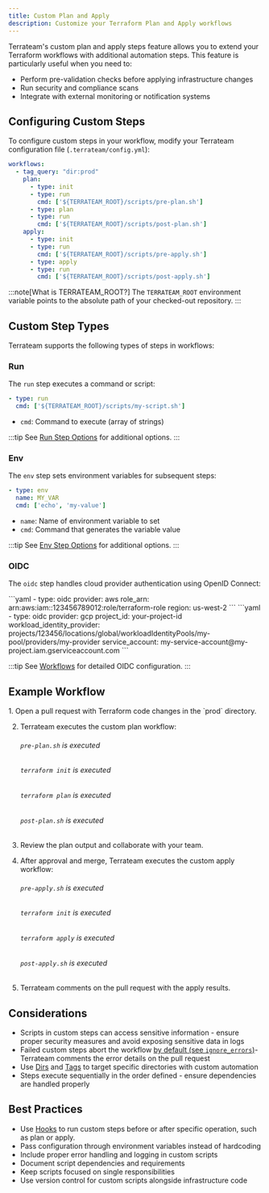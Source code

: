```yaml
---
title: Custom Plan and Apply
description: Customize your Terraform Plan and Apply workflows
---
```



Terrateam's custom plan and apply steps feature allows you to extend your Terraform workflows with additional automation steps. This feature is particularly useful when you need to:

- Perform pre-validation checks before applying infrastructure changes
- Run security and compliance scans
- Integrate with external monitoring or notification systems

## Configuring Custom Steps

To configure custom steps in your workflow, modify your Terrateam configuration file (`.terrateam/config.yml`):

```yaml
workflows:
  - tag_query: "dir:prod"
    plan:
      - type: init
      - type: run
        cmd: ['${TERRATEAM_ROOT}/scripts/pre-plan.sh']
      - type: plan
      - type: run
        cmd: ['${TERRATEAM_ROOT}/scripts/post-plan.sh']
    apply:
      - type: init
      - type: run
        cmd: ['${TERRATEAM_ROOT}/scripts/pre-apply.sh']
      - type: apply
      - type: run
        cmd: ['${TERRATEAM_ROOT}/scripts/post-apply.sh']
```

:::note[What is TERRATEAM_ROOT?]
The `TERRATEAM_ROOT` environment variable points to the absolute path of your checked-out repository.
:::

## Custom Step Types

Terrateam supports the following types of steps in workflows:

### Run

The `run` step executes a command or script:

```yaml
- type: run
  cmd: ['${TERRATEAM_ROOT}/scripts/my-script.sh']
```
- `cmd`: Command to execute (array of strings)

:::tip
See [Run Step Options](/configuration-reference/workflows#run) for additional options.
:::

### Env

The `env` step sets environment variables for subsequent steps:

```yaml
- type: env
  name: MY_VAR
  cmd: ['echo', 'my-value']
```
- `name`: Name of environment variable to set
- `cmd`: Command that generates the variable value

:::tip
See [Env Step Options](/configuration-reference/workflows#env) for additional options.
:::

### OIDC

The `oidc` step handles cloud provider authentication using OpenID Connect:

<Tabs>
  <TabItem label="AWS">
    ```yaml
    - type: oidc
      provider: aws
      role_arn: arn:aws:iam::123456789012:role/terraform-role
      region: us-west-2
    ```
  </TabItem>
  <TabItem label="GCP">
    ```yaml
    - type: oidc
      provider: gcp
      project_id: your-project-id
      workload_identity_provider: projects/123456/locations/global/workloadIdentityPools/my-pool/providers/my-provider
      service_account: my-service-account@my-project.iam.gserviceaccount.com
    ```
  </TabItem>
</Tabs>

:::tip
See [Workflows](/configuration-reference/workflows#oidc) for detailed OIDC configuration.
:::

## Example Workflow

<Steps>
1. Open a pull request with Terraform code changes in the `prod` directory.

2. Terrateam executes the custom plan workflow:
   ###### `pre-plan.sh` is executed
   ###### `terraform init` is executed
   ###### `terraform plan` is executed
   ###### `post-plan.sh` is executed

3. Review the plan output and collaborate with your team.

4. After approval and merge, Terrateam executes the custom apply workflow:
   ###### `pre-apply.sh` is executed
   ###### `terraform init` is executed
   ###### `terraform apply` is executed
   ###### `post-apply.sh` is executed

5. Terrateam comments on the pull request with the apply results.
</Steps>

## Considerations
- Scripts in custom steps can access sensitive information - ensure proper security measures and avoid exposing sensitive data in logs
- Failed custom steps abort the workflow [by default (see `ignore_errors`)](/configuration-reference/workflows/#run)- Terrateam comments the error details on the pull request
- Use [Dirs](/configuration-reference/dirs) and [Tags](/advanced-workflows/tags) to target specific directories with custom automation
- Steps execute sequentially in the order defined - ensure dependencies are handled properly

## Best Practices
- Use [Hooks](/configuration-reference/hooks) to run custom steps before or after specific operation, such as plan or apply.
- Pass configuration through environment variables instead of hardcoding
- Include proper error handling and logging in custom scripts
- Document script dependencies and requirements
- Keep scripts focused on single responsibilities
- Use version control for custom scripts alongside infrastructure code
